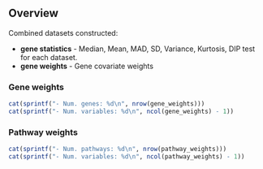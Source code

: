 ## Overview

Combined datasets constructed:

- **gene statistics** - Median, Mean, MAD, SD, Variance, Kurtosis, DIP test for each dataset.
- **gene weights** - Gene covariate weights

### Gene weights

```r
cat(sprintf("- Num. genes: %d\n", nrow(gene_weights)))
cat(sprintf("- Num. variables: %d\n", ncol(gene_weights) - 1))
```

### Pathway weights

```r
cat(sprintf("- Num. pathways: %d\n", nrow(pathway_weights)))
cat(sprintf("- Num. variables: %d\n", ncol(pathway_weights) - 1))
```

